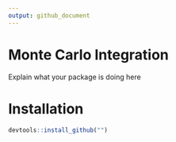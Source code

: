 ```yaml
---
output: github_document
---
```

# Monte Carlo Integration
Explain what your package is doing here

# Installation
```r
devtools::install_github("")
```

